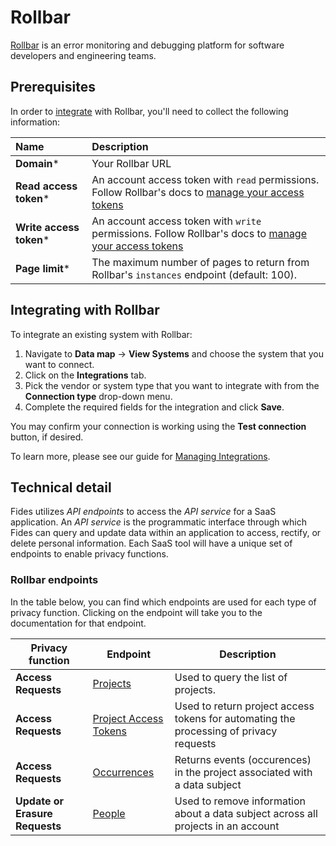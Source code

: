
# Rollbar
[Rollbar](https://rollbar.com/) is an error monitoring and debugging platform for software developers and engineering teams.

## Prerequisites

In order to [integrate](/user-guides/integrations) with Rollbar, you'll need to collect the following information:

| Name                       | Description                                                                                                                             |
| :------------------------- | :-------------------------------------------------------------------------------------------------------------------------------------- |
| **Domain***                | Your Rollbar URL |
| **Read access token***     | An account access token with `read` permissions.  Follow Rollbar's docs to [manage your access tokens](https://docs.rollbar.com/reference/getting-started-1#account-access-tokens)|
| **Write access token***    | An account access token with `write` permissions.  Follow Rollbar's docs to [manage your access tokens](https://docs.rollbar.com/reference/getting-started-1#account-access-tokens)|
| **Page limit***           | The maximum number of pages to return from Rollbar's `instances` endpoint (default: 100). |


## Integrating with Rollbar
To integrate an existing system with Rollbar:

1. Navigate to **Data map** → **View Systems** and choose the system that you want to connect.
2. Click on the **Integrations** tab.
3. Pick the vendor or system type that you want to integrate with from the **Connection type** drop-down menu.
4. Complete the required fields for the integration and click **Save**. 

You may confirm your connection is working using the **Test connection** button, if desired.

To learn more, please see our guide for [Managing Integrations](/user-guides/integrations/manage-integrations).

## Technical detail 

Fides utilizes _API endpoints_ to access the _API service_ for a SaaS application. An _API service_ is the programmatic interface through which Fides can query and update data within an application to access, rectify, or delete personal information. Each SaaS tool will have a unique set of endpoints to enable privacy functions. 

### Rollbar endpoints
In the table below, you can find which endpoints are used for each type of privacy function. Clicking on the endpoint will take you to the documentation for that endpoint.

| Privacy function | Endpoint | Description |
|----|----|----|
| **Access Requests**            | [Projects](https://docs.rollbar.com/reference/list-all-projects) | Used to query the list of projects. |
| **Access Requests**            | [Project Access Tokens](https://docs.rollbar.com/reference/list-all-project-access-tokens) | Used to return project access tokens for automating the processing of privacy requests |
| **Access Requests**            | [Occurrences](https://docs.rollbar.com/reference/get_api-1-instances) | Returns events (occurences) in the project associated with a data subject |
| **Update or Erasure Requests** | [People](https://docs.rollbar.com/reference/delete-a-person) | Used to remove information about a data subject across all projects in an account |
